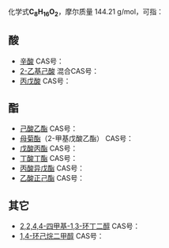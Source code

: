 {{DISPLAYTITLE:C<sub>8</sub>H<sub>16</sub>O<sub>2</sub>}}
化学式'''C<sub>8</sub>H<sub>16</sub>O<sub>2</sub>'''，摩尔质量 144.21 g/mol，可指：
{{MolFormDisambigNav|C=8|H=16|O=2}}
==酸==
*[[辛酸|辛酸]] CAS号：{{CAS|124-07-2}}
*[[2-乙基己酸|2-乙基己酸]] 混合CAS号：{{CAS|149-57-5}}
*[[丙戊酸|丙戊酸]] CAS号：{{CAS|99-66-1}}
==酯==
*[[己酸乙酯|己酸乙酯]] CAS号：{{CAS|123-66-0}}
*[[母菊酯|母菊酯]]（2-甲基戊酸乙酯） CAS号：{{CAS|39255-32-8}}
*[[戊酸丙酯|戊酸丙酯]] CAS号：{{CAS|624-54-4}}
*[[丁酸丁酯|丁酸丁酯]] CAS号：{{CAS|109-21-7}}
*[[丙酸异戊酯|丙酸异戊酯]] CAS号：{{CAS|105-68-0}}
*[[乙酸正己酯|乙酸正己酯]] CAS号：{{CAS|142-92-7}}
==其它==
*[[2,2,4,4-四甲基-1,3-环丁二醇|2,2,4,4-四甲基-1,3-环丁二醇]] CAS号：{{CAS|3010-96-6}}
*[[1,4-环己烷二甲醇|1,4-环己烷二甲醇]] CAS号：{{CAS|105-08-8}}

{{Isomerdab}}